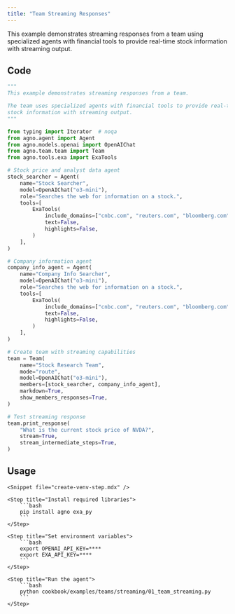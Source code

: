 ```yaml
---
title: "Team Streaming Responses"
---
```


This example demonstrates streaming responses from a team using specialized agents with financial tools to provide real-time stock information with streaming output.

## Code

```python cookbook/examples/teams/streaming/01_team_streaming.py
"""
This example demonstrates streaming responses from a team.

The team uses specialized agents with financial tools to provide real-time
stock information with streaming output.
"""

from typing import Iterator  # noqa
from agno.agent import Agent
from agno.models.openai import OpenAIChat
from agno.team.team import Team
from agno.tools.exa import ExaTools

# Stock price and analyst data agent
stock_searcher = Agent(
    name="Stock Searcher",
    model=OpenAIChat("o3-mini"),
    role="Searches the web for information on a stock.",
    tools=[
        ExaTools(
            include_domains=["cnbc.com", "reuters.com", "bloomberg.com", "wsj.com"],
            text=False,
            highlights=False,
        )
    ],
)

# Company information agent
company_info_agent = Agent(
    name="Company Info Searcher",
    model=OpenAIChat("o3-mini"),
    role="Searches the web for information on a stock.",
    tools=[
        ExaTools(
            include_domains=["cnbc.com", "reuters.com", "bloomberg.com", "wsj.com"],
            text=False,
            highlights=False,
        )
    ],
)

# Create team with streaming capabilities
team = Team(
    name="Stock Research Team",
    mode="route",
    model=OpenAIChat("o3-mini"),
    members=[stock_searcher, company_info_agent],
    markdown=True,
    show_members_responses=True,
)

# Test streaming response
team.print_response(
    "What is the current stock price of NVDA?",
    stream=True,
    stream_intermediate_steps=True,
)
```

## Usage

<Steps>

    <Snippet file="create-venv-step.mdx" />

    <Step title="Install required libraries">
        ```bash
        pip install agno exa_py
        ```
    </Step>

    <Step title="Set environment variables">
        ```bash
        export OPENAI_API_KEY=****
        export EXA_API_KEY=****
        ```
    </Step>

    <Step title="Run the agent">
        ```bash
        python cookbook/examples/teams/streaming/01_team_streaming.py
        ```
    </Step>

</Steps>